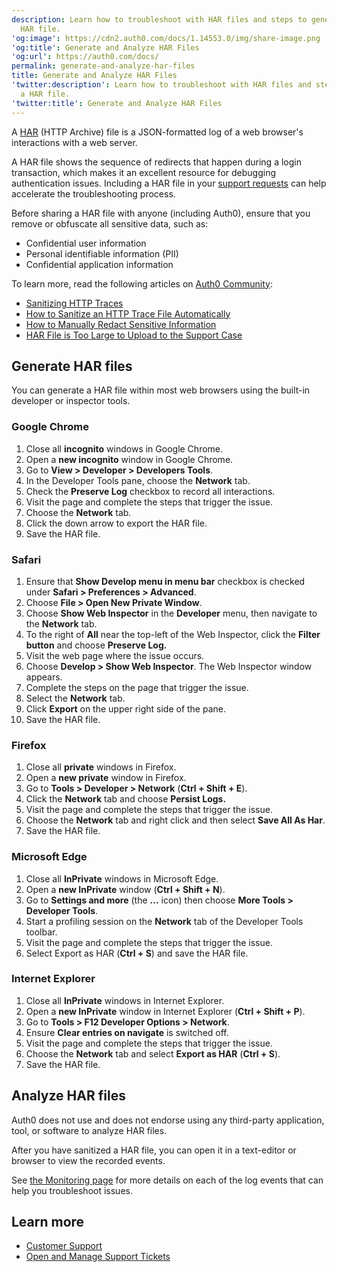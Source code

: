 ```yaml
---
description: Learn how to troubleshoot with HAR files and steps to generate a
  HAR file.
'og:image': https://cdn2.auth0.com/docs/1.14553.0/img/share-image.png
'og:title': Generate and Analyze HAR Files
'og:url': https://auth0.com/docs/
permalink: generate-and-analyze-har-files
title: Generate and Analyze HAR Files
'twitter:description': Learn how to troubleshoot with HAR files and steps to generate
  a HAR file.
'twitter:title': Generate and Analyze HAR Files
---
```

A [HAR](https://en.wikipedia.org/wiki/.har) (HTTP Archive) file is a JSON-formatted log of a web browser's interactions with a web server.

A HAR file shows the sequence of redirects that happen during a login transaction, which makes it an excellent resource for debugging authentication issues. Including a HAR file in your [support requests](https://support.auth0.com) can help accelerate the troubleshooting process.

<Warning>

Before sharing a HAR file with anyone (including Auth0), ensure that you remove or obfuscate all sensitive data, such as:

* Confidential user information
* Personal identifiable information (PII)
* Confidential application information

To learn more, read the following articles on [Auth0 Community](https://community.auth0.com):

* [Sanitizing HTTP Traces](https://community.auth0.com/t/sanitizing-http-traces/119488)
* [How to Sanitize an HTTP Trace File Automatically](https://community.auth0.com/t/how-to-sanitize-a-http-trace-file-automatically/120583)
* [How to Manually Redact Sensitive Information](https://community.auth0.com/t/how-to-manually-redact-sensitive-information/122554)
* [HAR File is Too Large to Upload to the Support Case](https://community.auth0.com/t/har-file-is-too-large-to-upload-to-the-support-case/122488)

</Warning>

## Generate HAR files

You can generate a HAR file within most web browsers using the built-in developer or inspector tools.

### Google Chrome

1. Close all **incognito** windows in Google Chrome.
2. Open a **new incognito** window in Google Chrome.
3. Go to **View > Developer > Developers Tools**.
4. In the Developer Tools pane, choose the **Network** tab.
5. Check the **Preserve Log** checkbox to record all interactions.
6. Visit the page and complete the steps that trigger the issue.
7. Choose the **Network** tab.
8. Click the down arrow to export the HAR file.
9. Save the HAR file.

### Safari

1. Ensure that **Show Develop menu in menu bar** checkbox is checked under **Safari > Preferences > Advanced**.
2. Choose **File > Open New Private Window**.
3. Choose **Show Web Inspector** in the **Developer** menu, then navigate to the **Network** tab.
4. To the right of **All** near the top-left of the Web Inspector, click the **Filter button** and choose **Preserve Log.**
5. Visit the web page where the issue occurs.
6. Choose **Develop > Show Web Inspector**. The Web Inspector window appears.
7. Complete the steps on the page that trigger the issue.
8. Select the **Network** tab.
9. Click **Export** on the upper right side of the pane.
10. Save the HAR file.

### Firefox

1. Close all **private** windows in Firefox.
2. Open a **new private** window in Firefox.
3. Go to **Tools > Developer > Network** (**Ctrl + Shift + E**).
4. Click the **Network** tab and choose **Persist Logs.**
5. Visit the page and complete the steps that trigger the issue.
6. Choose the **Network** tab and right click and then select **Save All As Har**.
7. Save the HAR file.

### Microsoft Edge

1. Close all **InPrivate** windows in Microsoft Edge.
2. Open a **new InPrivate** window (**Ctrl + Shift + N**).
3. Go to **Settings and more** (the **...** icon) then choose **More Tools > Developer Tools**.
4. Start a profiling session on the **Network** tab of the Developer Tools toolbar.
5. Visit the page and complete the steps that trigger the issue.
6. Select Export as HAR (**Ctrl + S**) and save the HAR file.

### Internet Explorer

1. Close all **InPrivate** windows in Internet Explorer.
2. Open a **new InPrivate** window in Internet Explorer (**Ctrl + Shift + P**).
3. Go to **Tools > F12 Developer Options > Network**.
4. Ensure **Clear entries on navigate** is switched off.
5. Visit the page and complete the steps that trigger the issue.
6. Choose the **Network** tab and select **Export as HAR** (**Ctrl + S**).
7. Save the HAR file.

## Analyze HAR files

Auth0 does not use and does not endorse using any third-party application, tool, or software to analyze HAR files.

After you have sanitized a HAR file, you can open it in a text-editor or browser to view the recorded events.

<Callout icon="file-lines" color="#0EA5E9" iconType="regular">

See [the Monitoring page](/deploy-monitor/monitor) for more details on each of the log events that can help you troubleshoot issues.

</Callout>

## Learn more

* [Customer Support](/troubleshoot/customer-support)
* [Open and Manage Support Tickets](/troubleshoot/customer-support/open-and-manage-support-tickets)
